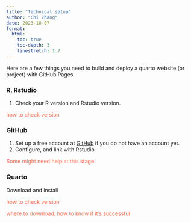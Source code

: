```yaml
---
title: "Technical setup"
author: "Chi Zhang"
date: 2023-10-07
format: 
  html:
    toc: true
    toc-depth: 3
    linestretch: 1.7
---
```


Here are a few things you need to build and deploy a quarto website (or project) with GitHub Pages.

### R, Rstudio 

1. Check your R version and Rstudio version. 

<span style='color:tomato'>how to check version</span>


### GitHub

1. Set up a free account at [GitHub](https://github.com) if you do not have an account yet.
2. Configure, and link with Rstudio.

<span style='color:tomato'>Some might need help at this stage</span>


### Quarto

Download and install 

<span style='color:tomato'>how to check version</span>

<span style='color:tomato'>where to download, how to know if it's successful</span>

